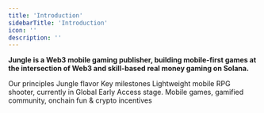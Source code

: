 ```yaml
---
title: 'Introduction'
sidebarTitle: 'Introduction'
icon: ''
description: ''
---
```


**Jungle is a Web3 mobile gaming publisher, building __mobile-first games__ at the intersection of Web3 and skill-based __real money gaming__ on Solana.**


<CardGroup cols={2}>
    <Card title="Manifesto" icon="hand-fist" href="manifesto">
    Our principles
  </Card>
    <Card title="Vision" icon="eye" href="vision">
    Jungle flavor
  </Card>
   <Card title="Roadmap" icon="bullseye-arrow" href="roadmap">
    Key milestones
  </Card>
</CardGroup>
<CardGroup cols={2}>
    <Card title="For The Win (FTW)" icon="gamepad" href="ftw/ftw">
Lightweight mobile RPG shooter, currently in Global Early Access stage.
  </Card>
    <Card title="Ecosystem" icon="dice-d20" href="ecosystem/ecosystem">
Mobile games, gamified community, onchain fun & crypto incentives
  </Card>
</CardGroup>